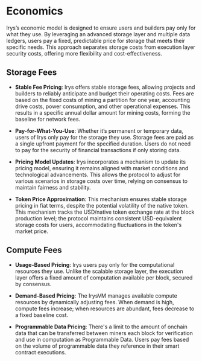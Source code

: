 # Economics

Irys’s economic model is designed to ensure users and builders pay only for what they use. By leveraging an advanced storage layer and multiple data ledgers, users pay a fixed, predictable price for storage that meets their specific needs. This approach separates storage costs from execution layer security costs, offering more flexibility and cost-effectiveness.

## Storage Fees

- **Stable Fee Pricing**: Irys offers stable storage fees, allowing projects and builders to reliably anticipate and budget their operating costs. Fees are based on the fixed costs of mining a partition for one year, accounting drive costs, power consumption, and other operational expenses. This results in a specific annual dollar amount for mining costs, forming the baseline for network fees.

- **Pay-for-What-You-Use**: Whether it’s permanent or temporary data, users of Irys only pay for the storage they use. Storage fees are paid as a single upfront payment for the specified duration. Users do not need to pay for the security of financial transactions if only storing data.

- **Pricing Model Updates**: Irys incorporates a mechanism to update its pricing model, ensuring it remains aligned with market conditions and technological advancements. This allows the protocol to adjust for various scenarios in storage costs over time, relying on consensus to maintain fairness and stability.

- **Token Price Approximation**: This mechanism ensures stable storage pricing in fiat terms, despite the potential volatility of the native token. This mechanism tracks the USD/native token exchange rate at the block production level; the protocol maintains consistent USD-equivalent storage costs for users, accommodating fluctuations in the token's market price.

## Compute Fees

- **Usage-Based Pricing**: Irys users pay only for the computational resources they use. Unlike the scalable storage layer, the execution layer offers a fixed amount of computation available per block, secured by consensus.

- **Demand-Based Pricing**: The IrysVM manages available compute resources by dynamically adjusting fees. When demand is high, compute fees increase; when resources are abundant, fees decrease to a fixed baseline cost.

- **Programmable Data Pricing**: There's a limit to the amount of onchain data that can be transferred between miners each block for verification and use in computation as Programmable Data. Users pay fees based on the volume of programmable data they reference in their smart contract executions.
